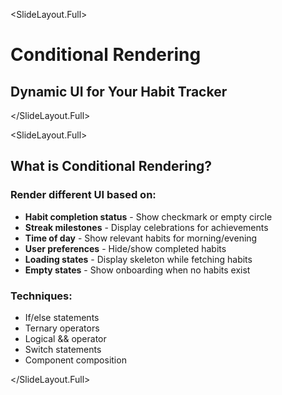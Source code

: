 
<SlideLayout.Full>
# Conditional Rendering

## Dynamic UI for Your Habit Tracker

</SlideLayout.Full>

<SlideLayout.Full>
## What is Conditional Rendering?

### Render different UI based on:
- **Habit completion status** - Show checkmark or empty circle
- **Streak milestones** - Display celebrations for achievements
- **Time of day** - Show relevant habits for morning/evening
- **User preferences** - Hide/show completed habits
- **Loading states** - Display skeleton while fetching habits
- **Empty states** - Show onboarding when no habits exist

### Techniques:
- If/else statements
- Ternary operators
- Logical && operator
- Switch statements
- Component composition

</SlideLayout.Full>